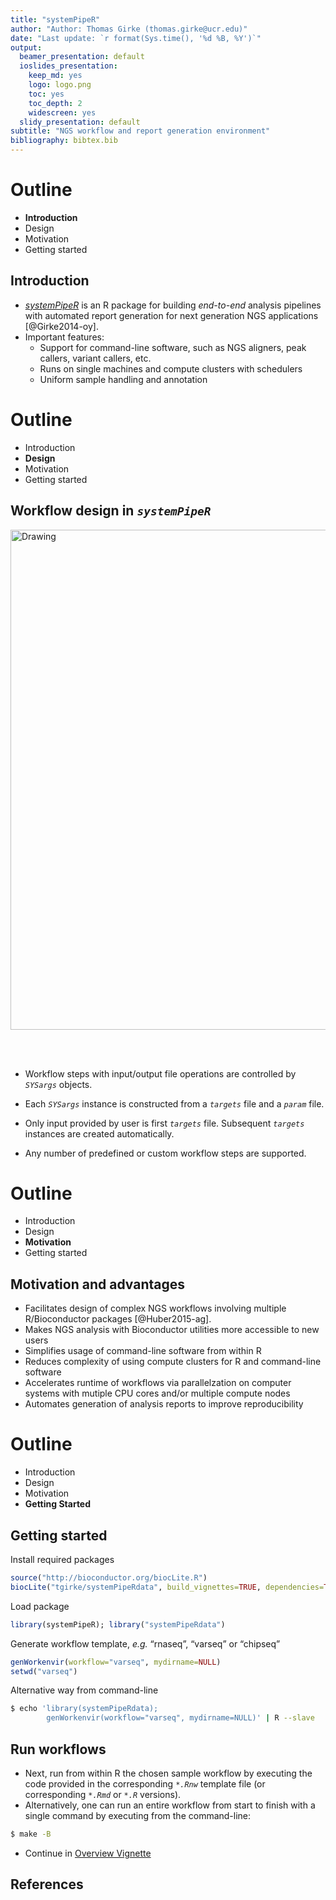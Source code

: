 ```yaml
---
title: "systemPipeR"
author: "Author: Thomas Girke (thomas.girke@ucr.edu)"
date: "Last update: `r format(Sys.time(), '%d %B, %Y')`" 
output:
  beamer_presentation: default
  ioslides_presentation:
    keep_md: yes
    logo: logo.png
    toc: yes
    toc_depth: 2
    widescreen: yes
  slidy_presentation: default
subtitle: "NGS workflow and report generation environment" 
bibliography: bibtex.bib
---
```


<!---
- Latex to markdown conversion with pandoc
  pandoc -s systemPipeRslides.tex -o systemPipeRslides.text

- rmarkdown manuals/movies: 
  http://rmarkdown.rstudio.com/ioslides_presentation_format.html
	http://blog.rstudio.org/2014/06/18/r-markdown-v2/

- Compile from R console like this
library(rmarkdown)
render('systemPipeRslides.Rmd', ioslides_presentation(logo="logo.png"))

- Compile from command-line
echo "library(rmarkdown); render('systemPipeRslides.Rmd', ioslides_presentation(logo='logo.png'))" | R -slave
-->

Outline
=======================
- <div class="white">__Introduction__</div>
- Design
- Motivation
- Getting started

## Introduction 

-   [_systemPipeR_](http://www.bioconductor.org/packages/devel/bioc/html/systemPipeR.html) is an R package for building *end-to-end* analysis pipelines with automated report generation for next generation NGS applications [@Girke2014-oy].
-   Important features:
    - Support for command-line software, such as NGS aligners, peak callers, variant callers, etc.
    - Runs on single machines and compute clusters with schedulers
    - Uniform sample handling and annotation

Outline
=======================
- Introduction
- <div class="white">__Design__</div>
- Motivation
- Getting started

## Workflow design in _`systemPipeR`_ {.flexbox .vcenter .smaller}

<img src="./images/SystemPipeR_Workflow.png" alt="Drawing" style="width: 800px;"/>
</div><br></br>

- Workflow steps with input/output file operations are controlled by _`SYSargs`_ objects.

- Each _`SYSargs`_ instance is constructed from a _`targets`_ file and a _`param`_ file.

- Only input provided by user is first _`targets`_ file. Subsequent _`targets`_ instances are created automatically. 

- Any number of predefined or custom workflow steps are supported.

Outline
=======================
- Introduction
- Design
- <div class="white">__Motivation__</div>
- Getting started

## Motivation and advantages 

- Facilitates design of complex NGS workflows involving multiple R/Bioconductor packages [@Huber2015-ag].
- Makes NGS analysis with Bioconductor utilities more accessible to new users
- Simplifies usage of command-line software from within R
- Reduces complexity of using compute clusters for R and command-line software
- Accelerates runtime of workflows via parallelzation on computer systems with mutiple CPU cores and/or multiple compute nodes
- Automates generation of analysis reports to improve reproducibility

Outline
=======================
- Introduction
- Design
- Motivation
- <div class="white">__Getting Started__</div>

## Getting started {.smaller}

Install required packages
```r
source("http://bioconductor.org/biocLite.R") 
biocLite("tgirke/systemPipeRdata", build_vignettes=TRUE, dependencies=TRUE) # github
```

Load package
```r
library(systemPipeR); library("systemPipeRdata") 
```

Generate workflow template, _e.g._ "rnaseq", "varseq" or "chipseq"
```r
genWorkenvir(workflow="varseq", mydirname=NULL)
setwd("varseq")
```

Alternative way from command-line
```.sh
$ echo 'library(systemPipeRdata); 
        genWorkenvir(workflow="varseq", mydirname=NULL)' | R --slave
```

## Run workflows {.smaller} 

- Next, run from within R the chosen sample workflow by executing the code provided in the corresponding _`*.Rnw`_ template file (or corresponding _`*.Rmd`_ or _`*.R`_ versions).
- Alternatively, one can run an entire workflow from start to finish with a single command by executing from the command-line:
```.sh
$ make -B
```
- Continue in [Overview Vignette](http://www.bioconductor.org/packages/devel/bioc/vignettes/systemPipeR/inst/doc/systemPipeR.html) 

## References


